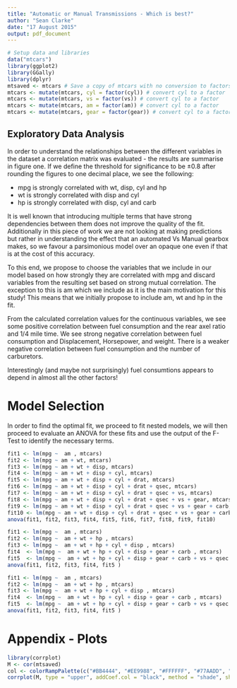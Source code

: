 ```yaml
---
title: "Automatic or Manual Transmissions - Which is best?"
author: "Sean Clarke"
date: "17 August 2015"
output: pdf_document
---
```


```r
# Setup data and libraries
data("mtcars")
library(ggplot2)
library(GGally)
library(dplyr)
mtsaved <- mtcars # Save a copy of mtcars with no conversion to factors - needed by cor
mtcars <- mutate(mtcars, cyl = factor(cyl)) # convert cyl to a factor
mtcars <- mutate(mtcars, vs = factor(vs)) # convert cyl to a factor
mtcars <- mutate(mtcars, am = factor(am)) # convert cyl to a factor
mtcars <- mutate(mtcars, gear = factor(gear)) # convert cyl to a factor
```

## Exploratory Data Analysis

In order to understand the relationships between the different variables in the dataset a correlation matrix was evaluated - the results are summarise in figure one. If we define the threshold for significance to be ±0.8 after rounding the figures to one decimal place, we see the following:

* mpg is strongly correlated with wt, disp, cyl and hp
* wt is strongly correlated with disp and cyl
* hp is strongly correlated with disp, cyl and carb

It is well known that introducing multiple terms that have strong dependencies between them does not improve the quality of the fit. Additionally in this piece of work we are not looking at making predictions but rather in understanding the effect that an automated Vs Manual gearbox makes, so we favour a parsimonious model over an opaque one even if that is at the cost of this accuracy.

To this end, we propose to choose the variables that we include in our model based on how strongly they are correlated with mpg and discard variables from the resulting set based on strong mutual correlation. The exception to this is am which we include as it is the main motivation for this study! This means that we initially propose to include am, wt and hp in the fit. 

 

From the calculated correlation values for the continuous variables, we see some positive correlation between fuel consumption and the rear axel ratio and 1/4 mile time. We see strong negative correlation between fuel consumption and Displacement, Horsepower, and weight. There is a weaker negative correlation between fuel consumption and the number of carburetors.

Interestingly (and maybe not surprisingly) fuel consumtions appears to depend in almost all the other factors!

# Model Selection

In order to find the optimal fit, we proceed to fit nested models, we will then proceed to evaluate an ANOVA for these fits and use the output of the F-Test to identify the necessary terms.

```r
fit1 <- lm(mpg ~  am , mtcars)
fit2 <- lm(mpg ~ am + wt, mtcars)
fit3 <- lm(mpg ~ am + wt + disp, mtcars)
fit4 <- lm(mpg ~ am + wt + disp + cyl, mtcars)
fit5 <- lm(mpg ~ am + wt + disp + cyl + drat, mtcars)
fit6 <- lm(mpg ~ am + wt + disp + cyl + drat + qsec, mtcars)
fit7 <- lm(mpg ~ am + wt + disp + cyl + drat + qsec + vs, mtcars)
fit8 <- lm(mpg ~ am + wt + disp + cyl + drat + qsec + vs + gear, mtcars)
fit9 <- lm(mpg ~ am + wt + disp + cyl + drat + qsec + vs + gear + carb, mtcars)
fit10 <- lm(mpg ~ am + wt + disp + cyl + drat + qsec + vs + gear + carb + hp, mtcars)
anova(fit1, fit2, fit3, fit4, fit5, fit6, fit7, fit8, fit9, fit10)
```

```r
fit1 <- lm(mpg ~  am , mtcars)
fit2 <- lm(mpg ~  am + wt + hp , mtcars)
fit3 <- lm(mpg ~  am + wt + hp + cyl + disp , mtcars)
fit4  <- lm(mpg ~  am + wt + hp + cyl + disp + gear + carb , mtcars)
fit5  <- lm(mpg ~  am + wt + hp + cyl + disp + gear + carb + vs + qsec , mtcars)
anova(fit1, fit2, fit3, fit4, fit5 )
```

```r
fit1 <- lm(mpg ~  am , mtcars)
fit2 <- lm(mpg ~  am + wt + hp , mtcars)
fit3 <- lm(mpg ~  am + wt + hp + cyl + disp , mtcars)
fit4  <- lm(mpg ~  am + wt + hp + cyl + disp + gear + carb , mtcars)
fit5  <- lm(mpg ~  am + wt + hp + cyl + disp + gear + carb + vs + qsec , mtcars)
anova(fit1, fit2, fit3, fit4, fit5 )
```

# Appendix - Plots

```r
library(corrplot)
M <- cor(mtsaved)
col <- colorRampPalette(c("#BB4444", "#EE9988", "#FFFFFF", "#77AADD", "#4477AA"))
corrplot(M, type = "upper", addCoef.col = "black", method = "shade", shade.col = NA, tl.col = "black", tl.srt = 45, col=col(200),  order = "AOE", title = "Figure 1: Correlation matrix for all the variables in the mtcars dataset")
```
